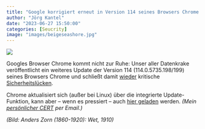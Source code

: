 ```yaml
---
title: "Google korrigiert erneut in Version 114 seines Browsers Chrome kritische Sicherheitslücken"
author: "Jörg Kantel"
date: "2023-06-27 15:50:00"
categories: [Seucrity]
image: "images/beigeseashore.jpg"
---
```


[![](images/beigeseashore-b.jpg)](https://i.etsystatic.com/28001992/r/il/be7951/4312269141/il_fullxfull.4312269141_p33d.jpg)

Googles Browser Chrome kommt nicht zur Ruhe: Unser aller Datenkrake veröffentlicht ein weiteres Update der Version 114 (114.0.5735.198/199) seines Browsers Chrome und schließt damit [wieder](https://kantel.github.io/posts/2023061401_chrome_update/) kritische [Sicherheitslücken](https://chromereleases.googleblog.com/2023/06/stable-channel-update-for-desktop_26.html).

Chrome aktualisiert sich (außer bei Linux) über die integrierte Update-Funktion, kann aber -- wenn es pressiert -- auch [hier geladen](https://www.google.com/intl/de/chrome/browser/) werden. *(Mein [persönlicher CERT](http://www.gwdg.de/~mreiman1/) per Email.)*

*(Bild: Anders Zorn (1860-1920): Wet, 1910)*